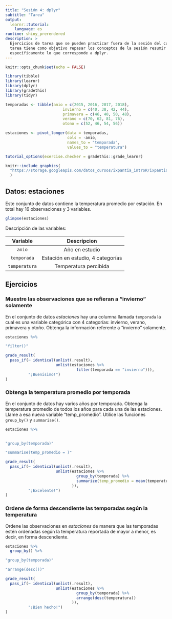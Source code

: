 ```yaml
---
title: "Sesión 4: dplyr"
subtitle: "Tarea"
output: 
  learnr::tutorial:
    language: es
runtime: shiny_prerendered
description: >
  Ejercicios de tarea que se pueden practicar fuera de la sesión del curso. Esta
  tarea tiene como objetivo repasar los conceptos de la sesión resumir datos,
  específicamente lo que corresponde a dplyr.
---
```


<style type="text/css">
@import url("https://storage.googleapis.com/datos_cursos/ixpantia_introR/intro_r.css");
</style>

<style>
@import url('https://fonts.googleapis.com/css2?family=Roboto+Mono&family=Roboto+Slab&family=Source+Sans+Pro:wght@300;400&display=swap');

@import url('https://fonts.googleapis.com/css2?family=Lato&display=swap');
</style> 

```r
knitr::opts_chunk$set(echo = FALSE)

library(tibble)
library(learnr)
library(dplyr)
library(gradethis)
library(tidyr)

temporadas <- tibble(anio = c(2015, 2016, 2017, 2018),
                         invierno = c(40, 38, 42, 44),
                         primavera = c(46, 40, 50, 48),
                         verano = c(70, 62, 81, 76),
                         otono = c(52, 46, 54, 56))

estaciones <- pivot_longer(data = temporadas,
                           cols = -anio,
                           names_to = "temporada",
                           values_to = "temperatura")

tutorial_options(exercise.checker = gradethis::grade_learnr)
```

```r
knitr::include_graphics(
  "https://storage.googleapis.com/datos_cursos/ixpantia_introR/ixpantia_logo.png"
  )  
```

## Datos: **estaciones**

Este conjunto de datos contiene la temperatura promedio por estación. En total
hay 16 observaciones y 3 variables. 

```r
glimpse(estaciones)
```

Descripción de las variables:

| Variable | Descripcion |
|:--------:|:-----------:|
| `anio` | Año en estudio |
| `temporada` | Estación en estudio, 4 categorías |
| `temperatura` | Temperatura percibida | 

## Ejercicios

### Muestre las observaciones que se refieran a "invierno" solamente 

En el conjunto de datos *estaciones* hay una columna llamada `temporada` la
cual es una variable categórica con 4 categorías: invierno, verano, primavera y
otoño. Obtenga la información referente a "invierno" solamente.

```r
estaciones %>% 
```

```r
"filter()"
```

```r
grade_result(
  pass_if(~ identical(unlist(.result), 
                      unlist(estaciones %>% 
                               filter(temporada == "invierno"))),
          "¡Buenísimo!")
)
```

### Obtenga la temperatura promedio por temporada

En el conjunto de datos hay varios años por temporada. Obtenga la
temperatura promedio de todos los años para cada una de las estaciones.
Llame a esa nueva variable "temp_promedio". Utilice las funciones `group_by()`
y `summarise()`. 

```r
estaciones %>% 
  
```

```r
"group_by(temporada)"
```

```r
"summarise(temp_promedio = )"
```

```r
grade_result(
  pass_if(~ identical(unlist(.result),
                      unlist(estaciones %>%
                               group_by(temporada) %>% 
                               summarize(temp_promedio = mean(temperatura))
                             )),
          "¡Excelente!")
)
```

### Ordene de forma descendiente las temporadas según la temperatura 

Ordene las observaciones en *estaciones* de manera que las temporadas estén 
ordenadas según la temperatura reportada de mayor a menor, es decir, en forma
descendiente.

```r
estaciones %>% 
  group_by() %>% 
```

```r
"group_by(temporada)"
```

```r
"arrange(desc())"
```

```r
grade_result(
  pass_if(~ identical(unlist(.result),
                      unlist(estaciones %>%
                               group_by(temporada) %>%
                               arrange(desc(temperatura))
                             )),
          "¡Bien hecho!")
)
```
